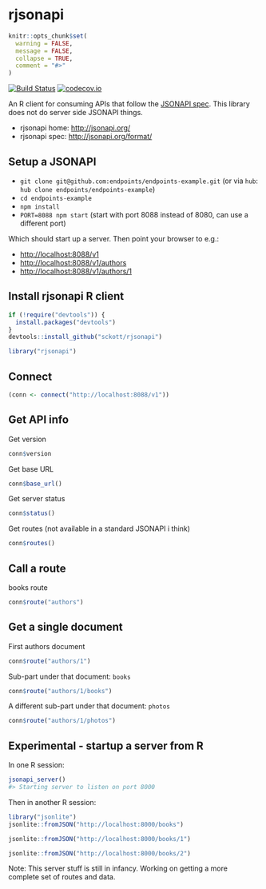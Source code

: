 rjsonapi
========

```r
knitr::opts_chunk$set(
  warning = FALSE,
  message = FALSE,
  collapse = TRUE,
  comment = "#>"
)
```

[![Build Status](https://api.travis-ci.org/sckott/rjsonapi.png)](https://travis-ci.org/sckott/rjsonapi)
[![codecov.io](https://codecov.io/github/sckott/rjsonapi/coverage.svg?branch=master)](https://codecov.io/github/sckott/rjsonapi?branch=master)

An R client for consuming APIs that follow the [JSONAPI spec][spec]. This library
does not do server side JSONAPI things.

* rjsonapi home: [http://jsonapi.org/](http://jsonapi.org/)
* rjsonapi spec: [http://jsonapi.org/format/](http://jsonapi.org/format/)

## Setup a JSONAPI

* `git clone git@github.com:endpoints/endpoints-example.git` (or via `hub`: `hub clone endpoints/endpoints-example`)
* `cd endpoints-example`
* `npm install`
* `PORT=8088 npm start` (start with port 8088 instead of 8080, can use a different port)

Which should start up a server. Then point your browser to e.g.:

* [http://localhost:8088/v1](http://localhost:8088/v1)
* [http://localhost:8088/v1/authors](http://localhost:8088/v1/authors)
* [http://localhost:8088/v1/authors/1](http://localhost:8088/v1/authors/1)

## Install rjsonapi R client

```r
if (!require("devtools")) {
  install.packages("devtools")
}
devtools::install_github("sckott/rjsonapi")
```

```r
library("rjsonapi")
```

## Connect

```r
(conn <- connect("http://localhost:8088/v1"))
```

## Get API info

Get version

```r
conn$version
```

Get base URL

```r
conn$base_url()
```

Get server status

```r
conn$status()
```

Get routes (not available in a standard JSONAPI i think)

```r
conn$routes()
```

## Call a route

books route

```r
conn$route("authors")
```

## Get a single document

First authors document

```r
conn$route("authors/1")
```

Sub-part under that document: `books`

```r
conn$route("authors/1/books")
```

A different sub-part under that document: `photos`

```r
conn$route("authors/1/photos")
```

## Experimental - startup a server from R

In one R session: 

```r
jsonapi_server()
#> Starting server to listen on port 8000
```

Then in another R session:

```r
library("jsonlite")
jsonlite::fromJSON("http://localhost:8000/books")
```

```r
jsonlite::fromJSON("http://localhost:8000/books/1")
```

```r
jsonlite::fromJSON("http://localhost:8000/books/2")
```

Note: This server stuff is still in infancy. Working on getting a more complete set 
of routes and data.

[spec]: http://jsonapi.org/format/
